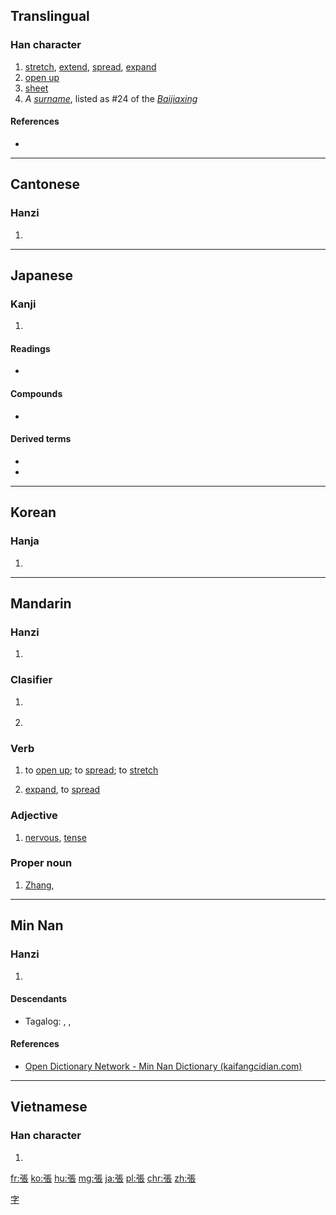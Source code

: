 {{also|张}}
==Translingual==

===Han character===
{{Han char|rn=57|rad=弓|as=08|sn=11|four=1123<sub>2</sub>|canj=弓尸一女 (NSMV)|ids=⿰[[弓]][[長]]}}
{{wikipedia|Zhang (surname)|Zhang}}

# [[stretch]], [[extend]], [[spread]], [[expand]]
# [[open up]]
# [[sheet]]
# ''A [[surname]]'', listed as #24 of the ''[[:w:Baijiaxing|Baijiaxing]]''

====References====
* {{Han ref|kx=0359.190|dkj=09812|dj=0675.330|hdz=20997.050|uh=5F35|ud=24373|bh=B169|bd=45417}}

----

==Cantonese==

===Hanzi===
{{yue-hanzi|jyut=[[zoeng1]], [[zoeng3]]|y=jeung1, jeung3|sim=张}}

# {{defn|lang=yue|sort=弓08}}

----

==Japanese==

===Kanji===
{{ja-kanji|grade=5|rs=弓08}}

# {{defn|lang=ja|sort=弓08}}

====Readings====
* {{ja-readings|on=[[ちょう]] (chō)|kun=[[はる]] (haru), [[はり]] (hari)}}

====Compounds====
* {{term|出張||[[business trip]]|tr=しゅっちょう, shutchō|sc=Jpan|lang=ja}}

====Derived terms====
* {{l|ja|頑張る|tr=[[がんばる]], ganbaru}}
* {{l|ja|頑張って|tr=[[がんばって]], ganbatte}}

----

==Korean==

===Hanja===
{{ko-hanja|hangeul=[[장]]|eumhun=|rv=jang|mr=chang|y=cang}}

# {{defn|lang=ko|sort=弓08}}

----

==Mandarin==

===Hanzi===
{{cmn-hanzi|sim=张|pin=[[zhāng]] ([[zhang1]]), [[Zhāng]] ([[Zhang1]])|wg=chang<sup>1</sup>}}

# {{defn|lang=cmn|sort=弓08}}

===Clasifier===
{{cmn-cls|t|pin=zhāng|sort=zhang1|tra=張|sim=张}}

# {{n-g|classifier for for flat things}}
#: {{zh-usex|一 張 地圖|a map|link=y}}
#: {{zh-usex|一 張 桌子|a table|link=y}}
# {{n-g|classifier for votes}}

===Verb===
{{cmn-verb|t|pin=zhāng|sort=zhang1|tra=張|sim=张}}

# to [[open up]]; to [[spread]]; to [[stretch]]
#: {{zh-usex|張開|to open up, to spread|link=y}}
#: {{zh-usex|張口|to gape, to yawn|link=y}}
# [[expand]], to [[spread]]
#: {{zh-usex|擴張|to expand, expansion|link=y}}
#: {{zh-usex|聲張|to make public, to disclose|link=y}}

===Adjective===
{{cmn-adj|t|pin=zhāng|sort=zhang1|tra=張|sim=张}}

# [[nervous]], [[tense]]
#: {{zh-usex|緊張|nervous|link=y}}
#: {{zh-usex|張力|tension|link=y}}

===Proper noun===
{{cmn-proper noun|s|pin=zhāng|sort=zhang1|tra=張|sim=张}}

# {{surname|lang=cmn}} [[Zhang]], {{n-g|listed #24 of the ''[[:w:Baijiaxing|Baijiaxing]]''}}

[[Category:Mandarin surnames|字]]

----

==Min Nan==

===Hanzi===
{{nan-hanzi|poj=[[chiang]] (chiang<sup>1</sup>), [[tiong]] (tiong<sup>1</sup>), [[tiuⁿ]] (tiuⁿ<sup>1</sup>)}}

# {{defn|lang=nan|sort=弓08}}

====Descendants====
* {{qualifier|Hokkien dialect}} Tagalog: {{l|tl|Chang}}, {{l|tl|Tiu}}, {{l|tl|Tiong}}

====References====
*[http://kaifangcidian.com/han/minnan/%E5%BC%B5 Open Dictionary Network - Min Nan Dictionary (kaifangcidian.com)]

----

==Vietnamese==

===Han character===
{{vi-hantu|[[trương]], [[chanh]], [[choang]], [[chương]], [[giương]], [[chăng]], [[chướng]], [[dăng]]|rs=弓08}}

# {{defn|lang=vi|sort=弓08}}

[[fr:張]]
[[ko:張]]
[[hu:張]]
[[mg:張]]
[[ja:張]]
[[pl:張]]
[[chr:張]]
[[zh:張]]
